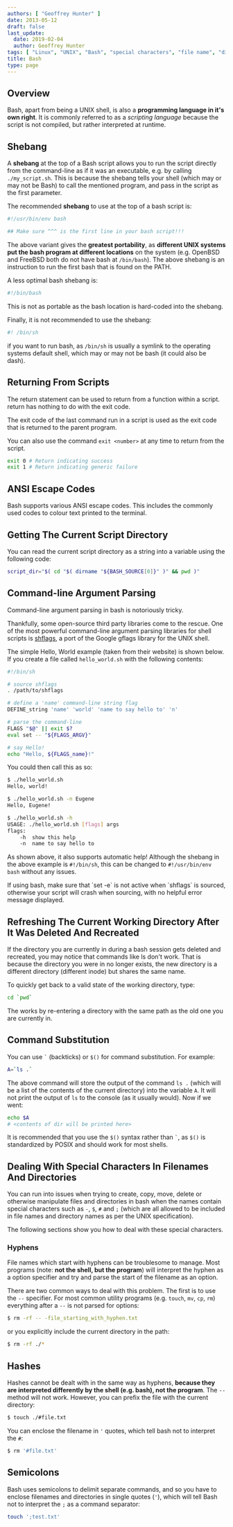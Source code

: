 ```yaml
---
authors: [ "Geoffrey Hunter" ]
date: 2013-05-12
draft: false
last_update:
  date: 2019-02-04
  author: Geoffrey Hunter
tags: [ "Linux", "UNIX", "Bash", "special characters", "file name", "directory", "shell", "programming language", "script", "scripting", "shebang", "symlink", "argument parsing", "CLI", "command-line", "shflags" ]
title: Bash
type: page
---
```



## Overview

Bash, apart from being a UNIX shell, is also a **programming language in it's own right**. It is commonly referred to as a _scripting language_ because the script is not compiled, but rather interpreted at runtime.

## Shebang

A **shebang** at the top of a Bash script allows you to run the script directly from the command-line as if it was an executable, e.g. by calling `./my_script.sh`. This is because the shebang tells your shell (which may or may not be Bash) to call the mentioned program, and pass in the script as the first parameter.

The recommended **shebang** to use at the top of a bash script is:

```sh
#!/usr/bin/env bash

## Make sure ^^^ is the first line in your bash script!!!
```

The above variant gives the **greatest portability**, as **different UNIX systems put the bash program at different locations** on the system (e.g. OpenBSD and FreeBSD both do not have bash at `/bin/bash`). The above shebang is an instruction to run the first bash that is found on the PATH.

A less optimal bash shebang is:

```sh    
#!/bin/bash
```

This is not as portable as the bash location is hard-coded into the shebang.

Finally, it is not recommended to use the shebang:

```sh    
#! /bin/sh
```

if you want to run bash, as `/bin/sh` is usually a symlink to the operating systems default shell, which may or may not be bash (it could also be dash).

## Returning From Scripts

The return statement can be used to return from a function within a script. return has nothing to do with the exit code.

The exit code of the last command run in a script is used as the exit code that is returned to the parent program.

You can also use the command `exit <number>` at any time to return from the script.

```sh    
exit 0 # Return indicating success
exit 1 # Return indicating generic failure
```

## ANSI Escape Codes

Bash supports various ANSI escape codes. This includes the commonly used codes to colour text printed to the terminal.

## Getting The Current Script Directory

You can read the current script directory as a string into a variable using the following code:

```sh    
script_dir="$( cd "$( dirname "${BASH_SOURCE[0]}" )" && pwd )"
```

## Command-line Argument Parsing

Command-line argument parsing in bash is notoriously tricky.

Thankfully, some open-source third party libraries come to the rescue. One of the most powerful command-line argument parsing libraries for shell scripts is [shflags](https://github.com/kward/shflags), a port of the Google gflags library for the UNIX shell.

The simple Hello, World example (taken from their website) is shown below. If you create a file called `hello_world.sh` with the following contents:

```sh    
#!/bin/sh

# source shflags
. /path/to/shflags

# define a 'name' command-line string flag
DEFINE_string 'name' 'world' 'name to say hello to' 'n'

# parse the command-line
FLAGS "$@" || exit $?
eval set -- "${FLAGS_ARGV}"

# say Hello!
echo "Hello, ${FLAGS_name}!"
```

You could then call this as so:

```sh    
$ ./hello_world.sh
Hello, world!

$ ./hello_world.sh -n Eugene
Hello, Eugene!

$ ./hello_world.sh -h
USAGE: ./hello_world.sh [flags] args
flags:
    -h  show this help
    -n  name to say hello to
```

As shown above, it also supports automatic help! Although the shebang in the above example is `#!/bin/sh`, this can be changed to `#!/usr/bin/env bash` without any issues. 

<Aside type="caution">
If using bash, make sure that `set -e` is not active when `shflags` is sourced, otherwise your script will crash when sourcing, with no helpful error message displayed.
</Aside>

## Refreshing The Current Working Directory After It Was Deleted And Recreated

If the directory you are currently in during a bash session gets deleted and recreated, you may notice that commands like ls don't work. That is because the directory you were in no longer exists, the new directory is a different directory (different inode) but shares the same name.

To quickly get back to a valid state of the working directory, type:

```sh
cd `pwd`
```

The works by re-entering a directory with the same path as the old one you are currently in.

## Command Substitution

You can use `` ` `` (backticks) or `$()` for command substitution. For example:

```sh
A=`ls .`
```

The above command will store the output of the command `ls .` (which will be a list of the contents of the current directory) into the variable `A`. It will not print the output of `ls` to the console (as it usually would). Now if we went:

```sh
echo $A
# <contents of dir will be printed here>
```

It is recommended that you use the `$()` syntax rather than `` ` ``, as `$()` is standardized by POSIX and should work for most shells.

## Dealing With Special Characters In Filenames And Directories

You can run into issues when trying to create, copy, move, delete or otherwise manipulate files and directories in bash when the names contain special characters such as `-`, `$`, `#` and `;` (which are all allowed to be included in file names and directory names as per the UNIX specification).

The following sections show you how to deal with these special characters.

### Hyphens

File names which start with hyphens can be troublesome to manage. Most programs (note: **not the shell, but the program**) will interpret the hyphen as a option specifier and try and parse the start of the filename as an option.

There are two common ways to deal with this problem. The first is to use the `--` specifier. For most common utility programs (e.g. `touch`, `mv`, `cp`, `rm`) everything after a `--` is not parsed for options:

```sh
$ rm -rf -- -file_starting_with_hyphen.txt
```

or you explicitly include the current directory in the path:

```sh
$ rm -rf ./*
```

## Hashes

Hashes cannot be dealt with in the same way as hyphens, **because they are interpreted differently by the shell (e.g. bash), not the program**. The `--` method will not work. However, you can prefix the file with the current directory:

```sh
$ touch ./#file.txt
```

You can enclose the filename in `'` quotes, which tell bash not to interpret the `#`:

```sh
$ rm '#file.txt'
```

## Semicolons

Bash uses semicolons to delimit separate commands, and so you have to enclose filenames and directories in single quotes (`'`), which will tell Bash not to interpret the `;` as a command separator:

```sh
touch ';test.txt'
```